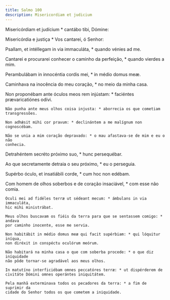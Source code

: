 ```yaml
---
title: Salmo 100
description: Misericordiam et judicium
---
```


<div class="side-by-side not-content">

Misericórdiam et judícium * cantábo tibi, Dómine:

Misericórdia e justiça * Vos cantarei, ó Senhor:

Psallam, et intéllegam in via immaculáta, * quando vénies ad me.

  <span>
    Cantarei e procurarei conhecer o caminho da perfeição, * quando vierdes a
    mim.
  </span>

Perambulábam in innocéntia cordis mei, * in médio domus meæ.

Caminhava na inocência do meu coração, * no meio da minha casa.

  <span>
    Non proponébam ante óculos meos rem injústam: * faciéntes prævaricatiónes
    odívi.

    Não punha ante meus olhos coisa injusta: * aborrecia os que cometiam
    transgressões.

    Non adhǽsit mihi cor pravum: * declinántem a me malígnum non cognoscébam.

    Não se unia a mim coração depravado: * o mau afastava-se de mim e eu o não
    conhecia.
  </span>

Detrahéntem secréto próximo suo, * hunc persequébar.

Ao que secretamente detraia o seu próximo, * eu o perseguia.

Supérbo óculo, et insatiábili corde, * cum hoc non edébam.

  <span>
    Com homem de olhos soberbos e de coração insaciável, * com esse não comia.

    Óculi mei ad fidéles terræ ut sédeant mecum: * ámbulans in via immaculáta,
    hic mihi ministrábat.

    Meus olhos buscavam os fiéis da terra para que se sentassem comigo: * andava
    por caminho inocente, esse me servia.

    Non habitábit in médio domus meæ qui facit supérbiam: * qui lóquitur iníqua,
    non diréxit in conspéctu oculórum meórum.

    Não habitará na minha casa o que com soberba procede: * o que diz iníquidade
    não pôde tornar-se agradável aos meus olhos.

    In matutíno interficiébam omnes peccatóres terræ: * ut dispérderem de
    civitáte Dómini omnes operántes iniquitátem.

    Pela manhã exterminava todos os pecadores da terra: * a fim de suprimir da
    cidade do Senhor todos os que cometem a iniquidade.

</div>
